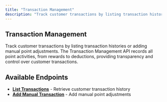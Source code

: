 ```yaml
---
title: "Transaction Management"
description: "Track customer transactions by listing transaction histories or adding manual point adjustments."
---
```


## Transaction Management

Track customer transactions by listing transaction histories or adding manual point adjustments. The Transaction Management API records all point activities, from rewards to deductions, providing transparency and control over customer transactions.

## Available Endpoints

- **[List Transactions](/api-reference/transactions/transaction-management/list-transactions)** - Retrieve customer transaction history
- **[Add Manual Transaction](/api-reference/transactions/transaction-management/manual-transaction)** - Add manual point adjustments
